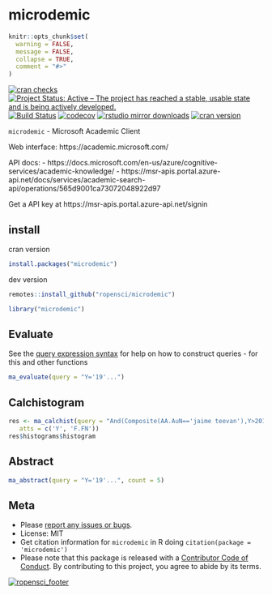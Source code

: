 microdemic
==========

```r
knitr::opts_chunk$set(
  warning = FALSE,
  message = FALSE,
  collapse = TRUE,
  comment = "#>"
)
```

[![cran checks](https://cranchecks.info/badges/worst/microdemic)](https://cranchecks.info/pkgs/microdemic)
[![Project Status: Active – The project has reached a stable, usable state and is being actively developed.](https://www.repostatus.org/badges/latest/active.svg)](https://www.repostatus.org/#active)
[![Build Status](https://travis-ci.org/ropensci/microdemic.svg?branch=master)](https://travis-ci.org/ropensci/microdemic)
[![codecov](https://codecov.io/gh/ropensci/microdemic/branch/master/graph/badge.svg)](https://codecov.io/gh/ropensci/microdemic)
[![rstudio mirror downloads](https://cranlogs.r-pkg.org/badges/microdemic)](https://github.com/r-hub/cranlogs.app)
[![cran version](https://www.r-pkg.org/badges/version/microdemic)](https://cran.r-project.org/package=microdemic)

`microdemic` - Microsoft Academic Client

Web interface: https://academic.microsoft.com/

API docs:
- https://docs.microsoft.com/en-us/azure/cognitive-services/academic-knowledge/
- https://msr-apis.portal.azure-api.net/docs/services/academic-search-api/operations/565d9001ca73072048922d97

Get a API key at https://msr-apis.portal.azure-api.net/signin

## install

cran version

```r
install.packages("microdemic")
```

dev version

```r
remotes::install_github("ropensci/microdemic")
```

```r
library("microdemic")
```

## Evaluate

See the [query expression syntax](https://docs.microsoft.com/en-us/azure/cognitive-services/academic-knowledge/queryexpressionsyntax)
for help on how to construct queries - for this and other functions

```r
ma_evaluate(query = "Y='19'...")
```

## Calchistogram

```r
res <- ma_calchist(query = "And(Composite(AA.AuN=='jaime teevan'),Y>2012)",
   atts = c('Y', 'F.FN'))
res$histograms$histogram
```

## Abstract

```r
ma_abstract(query = "Y='19'...", count = 5)
```


## Meta

* Please [report any issues or bugs](https://github.com/ropensci/microdemic/issues).
* License: MIT
* Get citation information for `microdemic` in R doing `citation(package = 'microdemic')`
* Please note that this package is released with a [Contributor Code of Conduct](https://ropensci.org/code-of-conduct/). By contributing to this project, you agree to abide by its terms.

[![ropensci_footer](https://ropensci.org/public_images/github_footer.png)](https://ropensci.org)
